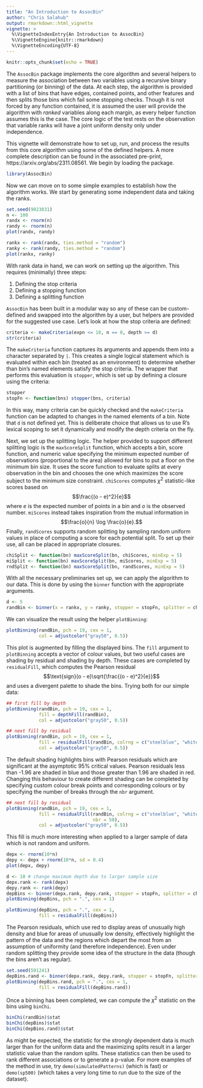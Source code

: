 ---
title: "An Introduction to AssocBin"
author: "Chris Salahub"
output: rmarkdown::html_vignette
vignette: >
  %\VignetteIndexEntry{An Introduction to AssocBin}
  %\VignetteEngine{knitr::rmarkdown}
  %\VignetteEncoding{UTF-8}
---

```{r setup, include=FALSE}
knitr::opts_chunk$set(echo = TRUE)
```

The `AssocBin` package implements the core algorithm and several helpers to measure the association between two variables using a recursive binary partitioning (or binning) of the data. At each step, the algorithm is provided with a list of bins that have edges, contained points, and other features and then splits those bins which fail some stopping checks. Though it is not forced by any function contained, it is assumed the user will provide the algorithm with *ranked* variables along each margin, as every helper function assumes this is the case. The core logic of the test rests on the observation that variable ranks will have a joint uniform density only under independence.

This vignette will demonstrate how to set up, run, and process the results from this core algorithm using some of the defined helpers. A more complete description can be found in the associated pre-print, https://arxiv.org/abs/2311.08561. We begin by loading the package.

```{r}
library(AssocBin)
```

Now we can move on to some simple examples to establish how the algorithm works. We start by generating some independent data and taking the ranks.

```{r}
set.seed(9023831)
n <- 100
randx <- rnorm(n)
randy <- rnorm(n)
plot(randx, randy)
```

```{r}
rankx <- rank(randx, ties.method = "random")
ranky <- rank(randy, ties.method = "random")
plot(rankx, ranky)
```

With rank data in hand, we can work on setting up the algorithm. This requires (minimally) three steps:

1. Defining the stop criteria
2. Defining a stopping function
3. Defining a splitting function

`AssocBin` has been built in a modular way so any of these can be custom-defined and swapped into the algorithm by a user, but helpers are provided for the suggested use case. Let's look at how the stop criteria are defined:

```{r}
criteria <- makeCriteria(expn <= 10, n == 0, depth >= d)
str(criteria)
```

The `makeCriteria` function captures its arguments and appends them into a character separated by `|`. This creates a single logical statement which is evaluated within each bin (treated as an environment) to determine whether than bin's named elements satisfy the stop criteria. The wrapper that performs this evaluation is `stopper`, which is set up by defining a closure using the criteria:

```{r}
stopper
stopFn <- function(bns) stopper(bns, criteria)
```

In this way, many criteria can be quickly checked and the `makeCriteria` function can be adapted to changes in the named elements of a bin. Note that `d` is not defined yet. This is deliberate choice that allows us to use R's lexical scoping to set it dynamically and modify the depth criteria on the fly.

Next, we set up the splitting logic. The helper provided to support different splitting logic is the `maxScoreSplit` function, which accepts a bin, score function, and numeric value specifying the minimum expected number of observations (proportional to the area) allowed for bins to put a floor on the minimum bin size. It uses the score function to evaluate splits at every observation in the bin and chooses the one which maximizes the score subject to the minimum size constraint. `chiScores` computes $\chi^2$ statistic-like scores based on
$$\frac{(o - e)^2}{e}$$
where $e$ is the expected number of points in a bin and $o$ is the observed number. `miScores` instead takes inspiration from the mutual information in
$$\frac{o}{n} \log \frac{o}{e}.$$
Finally, `randScores` supports random splitting by sampling random uniform values in place of computing a score for each potential split. To set up their use, all can be placed in appropriate closures.
```{r}
chiSplit <- function(bn) maxScoreSplit(bn, chiScores, minExp = 5)
miSplit <- function(bn) maxScoreSplit(bn, miScores, minExp = 5)
rndSplit <- function(bn) maxScoreSplit(bn, randScores, minExp = 5)
```

With all the necessary preliminaries set up, we can apply the algorithm to our data. This is done by using the `binner` function with the appropriate arguments.

```{r}
d <- 5
randBin <- binner(x = rankx, y = ranky, stopper = stopFn, splitter = chiSplit)
```

We can visualize the result using the helper `plotBinning`:

```{r}
plotBinning(randBin, pch = 19, cex = 1,
            col = adjustcolor("gray50", 0.5))
```

This plot is augmented by filling the displayed bins. The `fill` argument to `plotBinning` accepts a vector of colour values, but two useful cases are shading by residual and shading by depth. These cases are completed by `residualFill`, which computes the Pearson residual
$$\text{sign}(o - e)\sqrt{\frac{(o - e)^2}{e}}$$
and uses a divergent palette to shade the bins. Trying both for our simple data:

```{r}
## first fill by depth
plotBinning(randBin, pch = 19, cex = 1,
            fill = depthFill(randBin),
            col = adjustcolor("gray50", 0.5))
```
```{r}
## next fill by residual
plotBinning(randBin, pch = 19, cex = 1,
            fill = residualFill(randBin, colrng = c("steelblue", "white", "firebrick")),
            col = adjustcolor("gray50", 0.5))
```

The default shading highlights bins with Pearson residuals which are significant at the asymptotic 95\% critical values. Pearson residuals less than -1.96 are shaded in blue and those greater than 1.96 are shaded in red. Changing this behaviour to create different shading can be completed by specifying custom colour break points and corresponding colours or by specifying the number of breaks through the `nbr` argument.

```{r}
## next fill by residual
plotBinning(randBin, pch = 19, cex = 1,
            fill = residualFill(randBin, colrng = c("steelblue", "white", "firebrick"),
                                nbr = 50),
            col = adjustcolor("gray50", 0.5))
```

This fill is much more interesting when applied to a larger sample of data which is not random and uniform.

```{r}
depx <- rnorm(10*n)
depy <- depx + rnorm(10*n, sd = 0.4)
plot(depx, depy)
```

```{r}
d <- 10 # change maximum depth due to larger sample size
depx.rank <- rank(depx)
depy.rank <- rank(depy)
depBins <- binner(depx.rank, depy.rank, stopper = stopFn, splitter = chiSplit)
plotBinning(depBins, pch = ".", cex = 1)
```

```{r}
plotBinning(depBins, pch = ".", cex = 1,
            fill = residualFill(depBins))
```

The Pearson residuals, which use red to display areas of unusually high density and blue for areas of unusually low density, effectively highlight the pattern of the data and the regions which depart the most from an assumption of uniformity (and therefore independence). Even under random splitting they provide some idea of the structure in the data (though the bins aren't as regular).

```{r}
set.seed(591241)
depBins.rand <- binner(depx.rank, depy.rank, stopper = stopFn, splitter = rndSplit)
plotBinning(depBins.rand, pch = ".", cex = 1, 
            fill = residualFill(depBins.rand))
```

Once a binning has been completed, we can compute the $\chi^2$ statistic on the bins using `binChi`.

```{r}
binChi(randBin)$stat
binChi(depBins)$stat
binChi(depBins.rand)$stat
```

As might be expected, the statistic for the strongly dependent data is much larger than for the uniform data and the maximizing splits result in a larger statistic value than the random splits. These statistics can then be used to rank different associations or to generate a p-value. For more examples of the method in use, try `demo(simulatedPatterns)` (which is fast) or `demo(sp500)` (which takes a very long time to run due to the size of the dataset).